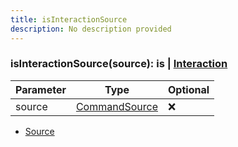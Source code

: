 ```yaml
---
title: isInteractionSource
description: No description provided
---
```



### isInteractionSource(source):  is | [Interaction](https://discord.js.org/docs/packages/discord.js/main/Interaction:Class)

| Parameter | Type | Optional |
| ----------- | ----------- | ----------- |
| source | [CommandSource](/docs/api-reference/types/CommandSource) | ❌ |


- [Source](https://github.com/underctrl-io/commandkit/blob/98b939d6fdf8beaae597b4dc0351a139da52ee8d/packages/commandkit/src/app/commands/helpers.ts#L9)